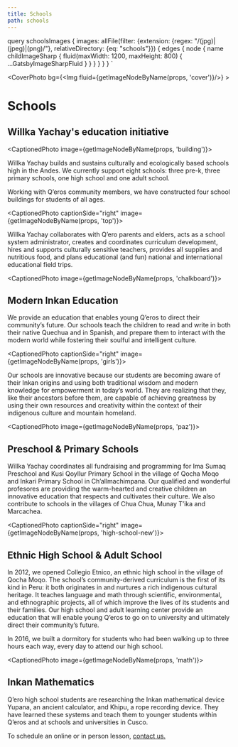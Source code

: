 ```yaml
---
title: Schools
path: schools
---
```




  query schoolsImages {
    images: allFile(filter: {extension: {regex: "/(jpg)|(jpeg)|(png)/"}, relativeDirectory: {eq: "schools"}}) {
      edges {
        node {
          name
          childImageSharp {
            fluid(maxWidth: 1200, maxHeight: 800) {
              ...GatsbyImageSharpFluid
            }
          }
        }
      }
    }
  }
`

<CoverPhoto bg={<Img fluid={getImageNodeByName(props, 'cover')}/>} >

# Schools
## Willka Yachay's education initiative

</CoverPhoto>



<CaptionedPhoto image={getImageNodeByName(props, 'building')}>

Willka Yachay builds and sustains culturally and ecologically based schools high in the Andes. We currently support eight schools: three pre-k, three primary schools, one high school and one adult school.

Working with Q’eros community members, we have constructed four school buildings for students of all ages.

</CaptionedPhoto>



<CaptionedPhoto  captionSide="right" image={getImageNodeByName(props, 'top')}>

Willka Yachay collaborates with Q’ero parents and elders, acts as a school system administrator, creates and coordinates curriculum development, hires and supports culturally sensitive teachers, provides all supplies and nutritious food, and plans educational (and fun) national and international educational field trips.

</CaptionedPhoto>



<CaptionedPhoto image={getImageNodeByName(props, 'chalkboard')}>

## Modern Inkan Education

We provide an education that enables young Q’eros to direct their community’s future. Our schools teach the children to read and write in both their native Quechua and in Spanish, and prepare them to interact with the modern world while fostering their soulful and intelligent culture.

</CaptionedPhoto>


<CaptionedPhoto  captionSide="right" image={getImageNodeByName(props, 'girls')}>

Our schools are innovative because our students are becoming aware of their Inkan origins and using both traditional wisdom and modern knowledge for empowerment in today’s world. They are realizing that they, like their ancestors before them, are capable of achieving greatness by using their own resources and creativity within the context of their indigenous culture and mountain homeland.

</CaptionedPhoto>


<CaptionedPhoto image={getImageNodeByName(props, 'paz')}>

## Preschool & Primary Schools

Willka Yachay coordinates all fundraising and programming for Ima Sumaq Preschool and Kusi Qoyllur Primary School in the village of Qocha Moqo and Inkari Primary School in Ch’allmachimpana. Our qualified and wonderful profesores are providing the warm-hearted and creative children an innovative education that respects and cultivates their culture. We also contribute to schools in the villages of Chua Chua, Munay T’ika and Marcachea.

</CaptionedPhoto>


<CaptionedPhoto captionSide="right" image={getImageNodeByName(props, 'high-school-new')}>

## Ethnic High School & Adult School

In 2012, we opened Collegio Etnico, an ethnic high school in the village of Qocha Moqo. The school’s community-derived curriculum is the first of its kind in Peru: it both originates in and nurtures a rich indigenous cultural heritage. It teaches language and math through scientific, environmental, and ethnographic projects, all of which improve the lives of its students and their families. Our high school and adult learning center provide an education that will enable young Q’eros to go on to university and ultimately direct their community’s future.

In 2016, we built a dormitory for students who had been walking up to three hours each way, every day to attend our high school. 

</CaptionedPhoto>

<CaptionedPhoto image={getImageNodeByName(props, 'math')}>

## Inkan Mathematics

Q’ero high school students are researching the Inkan mathematical device Yupana, an ancient calculator, and Khipu, a rope recording device. They have learned these systems and teach them to younger students within Q’eros and at schools and universities in Cusco.

To schedule an online or in person lesson, [contact us.](mailto:info@willkayachay.org)

</CaptionedPhoto>

<NextButton title="Q’eros" caption="Meet the people we help" uri="/qeros" />